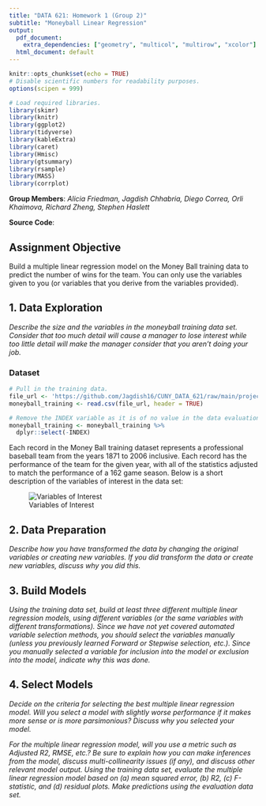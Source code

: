 ```yaml
---
title: "DATA 621: Homework 1 (Group 2)"
subtitle: "Moneyball Linear Regression"
output:
  pdf_document:
    extra_dependencies: ["geometry", "multicol", "multirow", "xcolor"]
  html_document: default
---
```


```r
knitr::opts_chunk$set(echo = TRUE)
# Disable scientific numbers for readability purposes.
options(scipen = 999)

# Load required libraries.
library(skimr)
library(knitr)
library(ggplot2)
library(tidyverse)
library(kableExtra)
library(caret)
library(Hmisc)
library(gtsummary)
library(rsample)
library(MASS)
library(corrplot)
```

**Group Members**: _Alicia Friedman, Jagdish Chhabria, Diego Correa, Orli Khaimova, Richard Zheng, Stephen Haslett_

**Source Code**:

## Assignment Objective

Build a multiple linear regression model on the Money Ball training data to predict the number of wins for the team. You can
only use the variables given to you (or variables that you derive from the variables provided).


## 1. Data Exploration

*Describe the size and the variables in the moneyball training data set. Consider that too much detail will cause a
manager to lose interest while too little detail will make the manager consider that you aren’t doing your job.*

### Dataset

```r
# Pull in the training data.
file_url <- 'https://github.com/Jagdish16/CUNY_DATA_621/raw/main/project_1/moneyball-training-data.csv'
moneyball_training <- read.csv(file_url, header = TRUE)

# Remove the INDEX variable as it is of no value in the data evaluation.
moneyball_training <- moneyball_training %>%
  dplyr::select(-INDEX)
```

Each record in the Money Ball training dataset represents a professional baseball team from the years 1871 to 2006 inclusive. Each record
has the performance of the team for the given year, with all of the statistics adjusted to match the performance of a 162 game season.
Below is a short description of the variables of interest in the data set:

![Variables of Interest](./images/variables-of-interest.png)


## 2. Data Preparation

*Describe how you have transformed the data by changing the original variables or creating new variables. If you did transform the data
or create new variables, discuss why you did this.*


## 3. Build Models

*Using the training data set, build at least three different multiple linear regression models, using different variables
(or the same variables with different transformations). Since we have not yet covered automated variable selection methods,
you should select the variables manually (unless you previously learned Forward or Stepwise selection, etc.). Since you manually
selected a variable for inclusion into the model or exclusion into the model, indicate why this was done.*


## 4. Select Models

*Decide on the criteria for selecting the best multiple linear regression model. Will you select a model with slightly
worse performance if it makes more sense or is more parsimonious? Discuss why you selected your model.*

*For the multiple linear regression model, will you use a metric such as Adjusted R2, RMSE, etc.? Be sure to
explain how you can make inferences from the model, discuss multi-collinearity issues (if any), and discuss other
relevant model output. Using the training data set, evaluate the multiple linear regression model based on (a)
mean squared error, (b) R2, (c) F-statistic, and (d) residual plots. Make predictions using the evaluation data set.*

